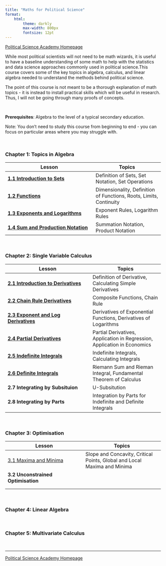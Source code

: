 ```yaml
---
title: "Maths for Political Science"
format:
    html:
        theme: darkly
        max-width: 800px
        fontsize: 12pt
---
```


[Political Science Academy Homepage](https://politicalscience.github.io)

While most political scientists will not need to be math wizards, it is useful to have a baseline understanding of some math to help with the statistics and data science approaches commonly used in political science.This course covers some of the key topics in algebra, calculus, and linear algebra needed to understand the methods behind political science.

The point of this course is not meant to be a thorough explanation of math topics - it is instead to install practical skills which will be useful in research. Thus, I will not be going through many proofs of concepts.

<br />

**Prerequisites**: Algebra to the level of a typical secondary education.

Note: You don't need to study this course from beginning to end - you can focus on particular areas where you may struggle with.

<br />

### Chapter 1: Topics in Algebra

| Lesson | Topics |
|-----------------------------------------|-------------------------------|
| [**1.1 Introduction to Sets**](https://politicalscience.github.io/math/1-1.html) | Definition of Sets, Set Notation, Set Operations |
| [**1.2 Functions**](https://politicalscience.github.io/math/1-2.html) | Dimensionality, Definition of Functions, Roots, Limits, Continuity |
| [**1.3 Exponents and Logarithms**](https://politicalscience.github.io/math/1-3.html) | Exponent Rules, Logarithm Rules |
| [**1.4 Sum and Production Notation**](https://politicalscience.github.io/math/1-4.html) | Summation Notation, Product Notation |

<br />

### Chapter 2: Single Variable Calculus

| Lesson | Topics |
|---------------------------------------|---------------------------------|
| [**2.1 Introduction to Derivatives**](https://politicalscience.github.io/math/2-1.html) | Definition of Derivative, Calculating Simple Derivatives |
| [**2.2 Chain Rule Derivatives**](https://politicalscience.github.io/math/2-2.html) | Composite Functions, Chain Rule |
| [**2.3 Exponent and Log Derivatives**](https://politicalscience.github.io/math/2-3.html) | Derivatives of Exponential Functions, Derivatives of Logarithms |
| [**2.4 Partial Derivatives**](https://politicalscience.github.io/math/2-4.html) | Partial Derivatives, Application in Regression, Application in Economics |
| [**2.5 Indefinite Integrals**](https://politicalscience.github.io/math/2-5.html) | Indefinite Integrals, Calculating Integrals |
| [**2.6 Definite Integrals**](https://politicalscience.github.io/math/2-6.html) | Riemann Sum and Rieman Integral, Fundamental Theorem of Calculus |
| **2.7 Integrating by Subsituion** | U-Subsitution |
| **2.8 Integrating by Parts** | Integration by Parts for Indefinite and Definite Integrals |

<br />

### Chapter 3: Optimisation

| Lesson | Topics |
|------------------------------------|------------------------------------|
| [3.1 Maxima and Minima](https://politicalscience.github.io/math/3-1.html) | Slope and Concavity, Critical Points, Global and Local Maxima and Minima |
| **3.2 Unconstrained Optimisation** |  |
|  |  |
|  |  |

<br />

### Chapter 4: Linear Algebra

<br />

### Chapter 5: Multivariate Calculus

<br />

------------------------------------------------------------------------

[Political Science Academy Homepage](https://politicalscience.github.io)